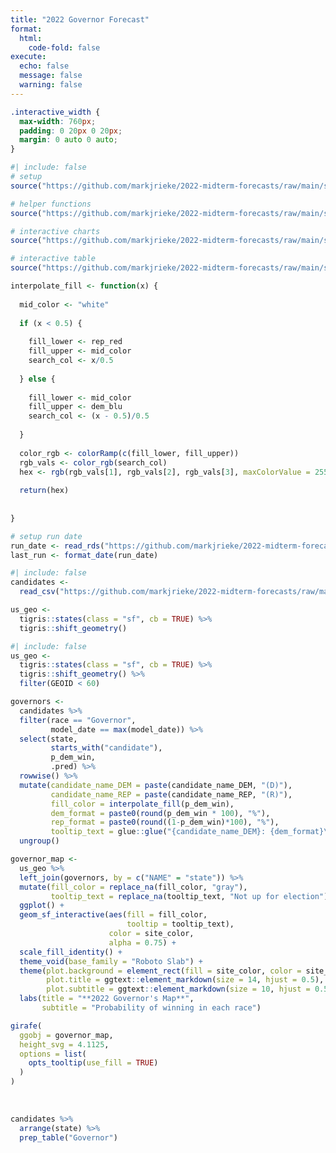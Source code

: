 ```yaml
---
title: "2022 Governor Forecast"
format: 
  html: 
    code-fold: false
execute: 
  echo: false
  message: false
  warning: false
---
```


```css
.interactive_width {
  max-width: 760px;
  padding: 0 20px 0 20px;
  margin: 0 auto 0 auto;
}
```

```r
#| include: false
# setup
source("https://github.com/markjrieke/2022-midterm-forecasts/raw/main/site-helpers/setup.R")

# helper functions
source("https://github.com/markjrieke/2022-midterm-forecasts/raw/main/site-helpers/formatting.R")

# interactive charts
source("https://github.com/markjrieke/2022-midterm-forecasts/raw/main/site-helpers/interactive_charts.R")

# interactive table
source("https://github.com/markjrieke/2022-midterm-forecasts/raw/main/site-helpers/interactive_table.R")
```

```r
interpolate_fill <- function(x) {
  
  mid_color <- "white"
  
  if (x < 0.5) {
    
    fill_lower <- rep_red
    fill_upper <- mid_color
    search_col <- x/0.5
    
  } else {
    
    fill_lower <- mid_color
    fill_upper <- dem_blu
    search_col <- (x - 0.5)/0.5
    
  }
  
  color_rgb <- colorRamp(c(fill_lower, fill_upper))
  rgb_vals <- color_rgb(search_col)
  hex <- rgb(rgb_vals[1], rgb_vals[2], rgb_vals[3], maxColorValue = 255)
  
  return(hex)
  
  
}
```


```r
# setup run date
run_date <- read_rds("https://github.com/markjrieke/2022-midterm-forecasts/raw/main/models/outputs/run_date.rds")
last_run <- format_date(run_date)
```

```r
#| include: false
candidates <-
  read_csv("https://github.com/markjrieke/2022-midterm-forecasts/raw/main/models/outputs/candidate_predictions.csv")

us_geo <- 
  tigris::states(class = "sf", cb = TRUE) %>%
  tigris::shift_geometry()
```

```r
#| include: false
us_geo <- 
  tigris::states(class = "sf", cb = TRUE) %>%
  tigris::shift_geometry() %>%
  filter(GEOID < 60)

governors <- 
  candidates %>%
  filter(race == "Governor",
         model_date == max(model_date)) %>%
  select(state, 
         starts_with("candidate"),
         p_dem_win,
         .pred) %>%
  rowwise() %>%
  mutate(candidate_name_DEM = paste(candidate_name_DEM, "(D)"),
         candidate_name_REP = paste(candidate_name_REP, "(R)"),
         fill_color = interpolate_fill(p_dem_win),
         dem_format = paste0(round(p_dem_win * 100), "%"),
         rep_format = paste0(round((1-p_dem_win)*100), "%"),
         tooltip_text = glue::glue("{candidate_name_DEM}: {dem_format}\n{candidate_name_REP}: {rep_format}")) %>%
  ungroup()
```

```r
governor_map <- 
  us_geo %>%
  left_join(governors, by = c("NAME" = "state")) %>%
  mutate(fill_color = replace_na(fill_color, "gray"),
         tooltip_text = replace_na(tooltip_text, "Not up for election")) %>%
  ggplot() +
  geom_sf_interactive(aes(fill = fill_color,
                          tooltip = tooltip_text),
                      color = site_color,
                      alpha = 0.75) +
  scale_fill_identity() +
  theme_void(base_family = "Roboto Slab") +
  theme(plot.background = element_rect(fill = site_color, color = site_color),
        plot.title = ggtext::element_markdown(size = 14, hjust = 0.5),
        plot.subtitle = ggtext::element_markdown(size = 10, hjust = 0.5)) +
  labs(title = "**2022 Governor's Map**",
       subtitle = "Probability of winning in each race")

girafe(
  ggobj = governor_map,
  height_svg = 4.1125,
  options = list(
    opts_tooltip(use_fill = TRUE)
  )
)
```


<br>

```r
candidates %>%
  arrange(state) %>%
  prep_table("Governor")
```



